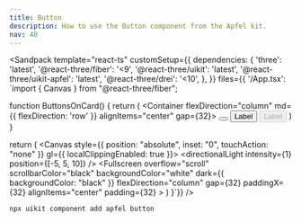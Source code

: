 ```yaml
---
title: Button
description: How to use the Button component from the Apfel kit.
nav: 40
---
```


<Sandpack
  template="react-ts"
  customSetup={{
    dependencies: {
      'three': 'latest',
      '@react-three/fiber': '<9',
      '@react-three/uikit': 'latest',
      '@react-three/uikit-apfel': 'latest',
      '@react-three/drei': '<10',
    },
  }}
  files={{
    '/App.tsx': `import { Canvas } from "@react-three/fiber";

function ButtonsOnCard() {
  return (
    <Container flexDirection="column" md={{ flexDirection: 'row' }} alignItems="center" gap={32}>
      <Card borderRadius={32} padding={16}>
        <Container flexDirection="column" justifyContent="space-between" alignItems="center" gapRow={16}>
          <Button variant="icon" size="xs">
            <BoxSelect />
          </Button>
          <Button variant="rect" size="sm" platter>
            <Text>Label</Text>
          </Button>
          <Button variant="rect" size="lg" disabled>
            <Text>Label</Text>
          </Button>
        </Container>
      </Card>
    </Container>
  )
}

  return (
    <Canvas style={{ position: "absolute", inset: "0", touchAction: "none" }} gl={{ localClippingEnabled: true }}>
      <ambientLight intensity={0.5} />
      <directionalLight intensity={1} position={[-5, 5, 10]} />
      <Defaults>
        <Fullscreen
          overflow="scroll"
          scrollbarColor="black"
          backgroundColor="white"
          dark={{ backgroundColor: "black" }}
          flexDirection="column"
          gap={32}
          paddingX={32}
          alignItems="center"
          padding={32}
        >
          <ButtonsOnCard />
        </Fullscreen>
      </Defaults>
    </Canvas>
  )
}`}}
/>

```bash
npx uikit component add apfel button
```